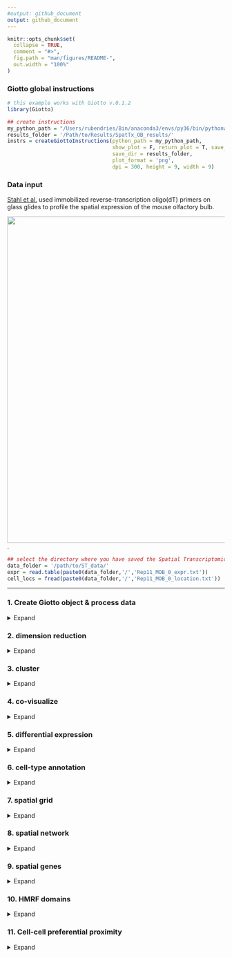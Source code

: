 ```yaml
---
#output: github_document
output: github_document
---
```


<!-- mouse_cortex_1_simple.md is generated from mouse_cortex_1_simple.Rmd Please edit that file -->


```r
knitr::opts_chunk$set(
  collapse = TRUE,
  comment = "#>",
  fig.path = "man/figures/README-",
  out.width = "100%"
)
```

### Giotto global instructions
```r
# this example works with Giotto v.0.1.2
library(Giotto)

## create instructions
my_python_path = "/Users/rubendries/Bin/anaconda3/envs/py36/bin/pythonw"
results_folder = '/Path/to/Results/SpatTx_OB_results/'
instrs = createGiottoInstructions(python_path = my_python_path,
                                  show_plot = F, return_plot = T, save_plot = T,
                                  save_dir = results_folder,
                                  plot_format = 'png',
                                  dpi = 300, height = 9, width = 9)

```

### Data input

[Stahl et al.](https://science.sciencemag.org/content/353/6294/78) used immobilized reverse-transcription oligo(dT) primers on glass glides to profile the spatial expression of the mouse olfactory bulb.
  
![](./spatial_transcriptomics_summary.png){width=20cm} .

```r
## select the directory where you have saved the Spatial Transcriptomics data
data_folder = '/path/to/ST_data/'
expr = read.table(paste0(data_folder,'/','Rep11_MOB_0_expr.txt'))
cell_locs = fread(paste0(data_folder,'/','Rep11_MOB_0_location.txt'))
```

***



### 1. Create Giotto object & process data
<details>
  <summary>Expand</summary>
  \ 
 
```r
## create
ST_test <- createGiottoObject(raw_exprs = expr, spatial_locs = cell_locs[,-1], instructions = instrs)
showGiottoInstructions(ST_test)

## filter
ST_test <- filterGiotto(gobject = ST_test,
                         expression_threshold = 1,
                         gene_det_in_min_cells = 1,
                         min_det_genes_per_cell = 100,
                         expression_values = c('raw'),
                         verbose = T)

## normalize
ST_test <- normalizeGiotto(gobject = ST_test)
ST_test <- addStatistics(gobject = ST_test)

## visualize
spatPlot(gobject = ST_test,
           save_param = list(save_folder = '2_Gobject', save_name = 'spatial_locations'))

```
  
![](./figures/1_spatial_locations.png){width=16cm} 

</details>

### 2. dimension reduction

<details>
  <summary>Expand</summary>
  \ 
 
```r
## highly variable genes (HVG)
ST_test <- calculateHVG(gobject = ST_test)
gene_metadata = fDataDT(ST_test)
featgenes = gene_metadata[hvg == 'yes' & perc_cells > 4 & mean_expr_det > 0.25]$gene_ID

## run PCA on expression values (default)
ST_test <- runPCA(gobject = ST_test, genes_to_use = featgenes, expression_values = 'scaled', scale_unit = F)
signPCA(gobject = ST_test, expression_values = 'scaled', scale_unit = F, scree_ylim = c(0,1),
        save_param = list(save_folder = '3_DimRed', save_name = 'screeplot'))
plotPCA(ST_test,
           save_param = list(save_folder = '3_DimRed', save_name = 'PCA_reduction'))

## run UMAP and tSNE on PCA space (default)
ST_test <- runUMAP(ST_test, dimensions_to_use = 1:10, expression_values = 'scaled', n_threads = 2)
plotUMAP(gobject = ST_test,
            save_param = list(save_folder = '3_DimRed', save_name = 'UMAP_reduction'))

```

![](./figures/2_screeplot.png){width=16cm} 

![](./figures/2_PCA_reduction.png){width=16cm} 

![](./figures/2_UMAP_reduction.png){width=16cm} 

***

</details>

### 3. cluster

<details>
  <summary>Expand</summary>
  \ 
  
```r

## Leiden clustering
ST_test <- createNearestNetwork(gobject = ST_test, dimensions_to_use = 1:10, k = 10)
ST_test <- doLeidenCluster(gobject = ST_test, resolution = 0.2, n_iterations = 200)
plotUMAP(gobject = ST_test, cell_color = 'leiden_clus', point_size = 3,
            save_param = list(save_folder = '4_Cluster', save_name = 'UMAP_leiden'))

```


![](./figures/3_UMAP_leiden.png){width=16cm} 

***

</details>


### 4. co-visualize ####
<details>
  <summary>Expand</summary>
  \ 
  
```r
spatDimPlot2D(gobject = ST_test, cell_color = 'leiden_clus', 
               dim_point_size = 2, spatial_point_size = 6,
              save_param = list(save_folder = '5_Covisuals', save_name = 'covisual_leiden'))
```

Co-visualzation:
![](./figures/4_covisual_leiden.png){width=16cm} 

***

</details>


### 5. differential expression ####

<details>
  <summary>Expand</summary>
  \
  
```r
## gini ##
## very specific to a cluster, but not necessarily expressed in all cells of that cluster
gini_markers_subclusters = findMarkers_one_vs_all(gobject = ST_test,
                                                  method = 'gini',
                                                  expression_values = 'normalized',
                                                  cluster_column = 'leiden_clus',
                                                  min_genes = 20,
                                                  min_expr_gini_score = 0.5,
                                                  min_det_gini_score = 0.5)
topgenes_gini = gini_markers_subclusters[, head(.SD, 2), by = 'cluster']$genes

# violinplot
violinPlot(ST_test, genes = unique(topgenes_gini), cluster_column = 'leiden_clus',
           strip_text = 8, strip_position = 'top',
           save_param = c(save_folder = '6_DEG', save_name = 'violinplot_gini',  base_width = 5, base_height = 10))

# cluster heatmap
plotMetaDataHeatmap(ST_test, selected_genes = topgenes_gini,metadata_cols = c('leiden_clus'),
                    save_param = c(save_folder = '6_DEG', save_name = 'metaheatmap_gini'))


# visualize genes
topgenes_gini = gini_markers_subclusters[, head(.SD, 1), by = 'cluster']$genes
spatDimGenePlot(ST_test, expression_values = 'scaled',
                  genes = topgenes_gini,
                  plot_alignment = 'horizontal', cow_n_col = 1, point_size = 2,
                  genes_high_color = 'red', genes_mid_color = 'white', genes_low_color = 'darkblue', midpoint = 0,
                  save_param = c(save_folder = '6_DEG', save_name = 'genes_gini', base_width = 6, base_height = 14))



## scran ##
scran_markers_subclusters = findMarkers_one_vs_all(gobject = ST_test,
                                                   method = 'scran',
                                                   expression_values = 'normalized',
                                                   cluster_column = 'leiden_clus')
topgenes_scran = scran_markers_subclusters[, head(.SD, 2), by = 'cluster_ID']$gene_ID

# violinplot
violinPlot(ST_test, genes = unique(topgenes_scran), cluster_column = 'leiden_clus',
           strip_text = 10, strip_position = 'top',
           save_param = c(save_folder = '6_DEG', save_name = 'violinplot_scran',  base_width = 5, base_height = 10))

# cluster heatmap
plotMetaDataHeatmap(ST_test, selected_genes = topgenes_scran, metadata_cols = c('leiden_clus'),
                    save_param = c(save_folder = '6_DEG', save_name = 'metaheatmap_scran'))

# visualize genes
topgenes_scran = scran_markers_subclusters[, head(.SD, 1), by = 'cluster_ID']$gene_ID
spatDimGenePlot(ST_test, expression_values = 'scaled',
                  genes = topgenes_scran,
                  plot_alignment = 'horizontal', cow_n_col = 1, point_size = 2,
                  genes_high_color = 'red', genes_mid_color = 'white', genes_low_color = 'darkblue', midpoint = 0,
                  save_param = c(save_folder = '6_DEG', save_name = 'genes_scran', base_width = 6, base_height = 14))
```

Gini:
- violinplot:
![](./figures/5_violinplot_gini.png){width=16cm} 

- Heatmap clusters:
![](./figures/5_metaheatmap_gini.png){width=16cm} 

- Genes:
![](./figures/5_genes_gini.png){width=16cm} 

Scran:
- violinplot:
![](./figures/5_violinplot_scran.png){width=16cm} 

- Heatmap clusters:
![](./figures/5_metaheatmap_scran.png){width=16cm} 

- Genes:
![](./figures/5_genes_scran.png){width=16cm} 

***

</details>


### 6. cell-type annotation

<details>
  <summary>Expand</summary>
  \
  

Spatial transcriptomics does not provide single-cell resolution, making cell type annotation a harder problem. Giotto provides 3 ways to calculate enrichment of specific cell-type signature gene list:    
- PAGE  
- rank  
- hypergeometric test  

To generate the cell-type specific gene lists for the olfactory bulb (OB) data we reanalyzed the paper from Zeisel et al, associated with the [mouse brain atlas](http://mousebrain.org/), and identified cell-type specific genes for cells from the OB.

![paper](./Zeisel_paper.png){width=12cm}  
  
  
```r

## cell type identification based on individual marker genes is hard 
# known markers for different interneuron subtypes
spatDimGenePlot(ST_test, expression_values = 'scaled',
                genes = c('Vip', 'Camk4', 'Th', 'Igfbpl1'),
                plot_alignment = 'vertical', cow_n_col = 4, point_size = 3,
                genes_high_color = 'red', genes_mid_color = 'white', genes_low_color = 'darkblue', midpoint = 0,
                save_param = c(save_folder = '7_annotation', save_name = 'interneuron_genes', base_width = 13, base_height = 5))




## cell type identification based on signatures from single-cell RNAseq
## for PAGE ##
sig_matrix = fread('/path/to/sig_matrix_PAGE.txt')
sig_matrix = Giotto:::dt_to_matrix(sig_matrix)

## example to make PAGE signature matrix from list of 2 signature genesets
OBDOP1_sig = sig_matrix[,'OBDOP1']; OBDOP1_sig_genes = names(OBDOP1_sig[OBDOP1_sig == 1])
ACOB_sig = sig_matrix[,'ACOB'];ACOB_sig_genes = names(ACOB_sig[ACOB_sig == 1])
small_sign_matrix = convertSignListToMatrix(sign_names = c('OBDOP1', 'ACOB'),
                               sign_list = list(OBDOP1_sig_genes, ACOB_sig_genes))


## for rank ##
sig_rank_matrix = fread('/path/to/sig_matrix_rank.txt')
sig_rank_matrix = Giotto:::dt_to_matrix(sig_rank_matrix)

## enrichment tests 
ST_test = createSpatialEnrich(ST_test, sign_matrix = sig_matrix) #default = 'PAGE' for method and name
ST_test = createSpatialEnrich(ST_test, sign_matrix = sig_matrix, output_enrichment = 'zscore', name = 'PAGEz') 
ST_test = createSpatialEnrich(ST_test, sign_matrix = sig_rank_matrix, enrich_method = 'rank', name = 'rank')


## heatmap
value_columns = c('ACOB', 'OBDOP1', 'OBDOP2-OBINH123', 'OBINH4', 'OBINH5', 'OBNBL12', 'OBNBL3', 'OBNBL45', 'OEC')
meta_columns = c('leiden_clus')

plotMetaDataCellsHeatmap(gobject = ST_test,
                         metadata_cols = 'leiden_clus',
                         value_cols = value_columns,
                         spat_enr_names = 'PAGE',
                         save_param = c(save_folder = '7_annotation', save_name = 'heatmap_PAGE',
                                        base_width = 4, base_height = 4))

plotMetaDataCellsHeatmap(gobject = ST_test,
                         metadata_cols = 'leiden_clus',
                         value_cols = value_columns,
                         spat_enr_names = 'rank',
                         save_param = c(save_folder = '7_annotation', save_name = 'heatmap_rank',
                                        base_width = 4, base_height = 4))

## visualize individual enrichments
spatDimPlot(gobject = ST_test,
            spat_enr_names = 'PAGE',
            cell_color = 'OEC', color_as_factor = F,
            spat_show_legend = T, dim_show_legend = T,
            gradient_midpoint = 3, 
            dim_point_size = 2, spat_point_size = 4, save_plot = F)

spatDimPlot(gobject = ST_test,
            spat_enr_names = 'PAGE',
            cell_color = 'OBINH4', color_as_factor = F,
            spat_show_legend = T, dim_show_legend = T,
            gradient_midpoint = 1, 
            dim_point_size = 2, spat_point_size = 4, save_plot = F)

spatDimPlot(gobject = ST_test,
            spat_enr_names = 'PAGE',
            cell_color = 'OBNBL3', color_as_factor = F,
            spat_show_legend = T, dim_show_legend = T,
            gradient_midpoint = 1, gradient_limits = c(0,4), 
            dim_point_size = 2, spat_point_size = 4, save_plot = F)



## multiple value columns with spatPlot ##
value_columns = c('ACOB', 'OBDOP1', 'OBDOP2-OBINH123', 'OBINH4', 'OBINH5', 'OBNBL12', 'OBNBL3', 'OBNBL45', 'OEC')

spatCellPlot(gobject = ST_test, spat_enr_names = 'PAGE',
             cell_annotation_values = value_columns,
             cow_n_col = 3,coord_fix_ratio = NULL,
             save_param = c(save_folder = '7_annotation', save_name = 'PAGE_spatplot',
                            base_width = 10, base_height = 6))

spatCellPlot(gobject = ST_test, spat_enr_names = 'PAGEz',
             cell_annotation_values = value_columns,
             cow_n_col = 3, coord_fix_ratio = NULL,
             gradient_limits = c(-2,2),
             save_param = c(save_folder = '7_annotation', save_name = 'PAGEz_spatplot',
                            base_width = 10, base_height = 6))

spatCellPlot(gobject = ST_test, spat_enr_names = 'rank',
             cell_annotation_values = value_columns,
             cow_n_col = 3, coord_fix_ratio = NULL,
             save_param = c(save_folder = '7_annotation', save_name = 'rank_spatplot',
                            base_width = 10, base_height = 6))


## multiple value columns with spatDimPlot ##
spatDimCellPlot(gobject = ST_test, spat_enr_names = 'PAGE',
                cell_annotation_values = value_columns[1:4],
                cow_n_col = 1, spat_point_size = 3, plot_alignment = 'horizontal',
                save_param = c(save_folder = '7_annotation', save_name = 'PAGE_spatdimplot',
                               base_width = 6, base_height = 10))


```

Markers for interneuron genes:
![](./figures/6_interneuron_genes.png){width=16cm} 


Heatmap:  

PAGE  

![](./figures/6_heatmap_PAGE.png){width=16cm} 
  
rank  

![](./figures/6_heatmap_rank.png){width=16cm} 
  
  
Spatial enrichment plots for all cell types:  

PAGE enrichment:  

![](./figures/6_PAGE_spatplot.png){width=16cm} 

PAGE enrichment z-scores:  

![](./figures/6_PAGEz_spatplot.png){width=16cm} 


rank enrichment:  


![](./figures/6_rank_spatplot.png){width=16cm} 


Spatial and dimension reduction PAGE enrichment plots for first 4 cell types:  

![](./figures/6_PAGE_spatdimplot.png){width=16cm} 

***

</details>


### 7. spatial grid ####

<details>
  <summary>Expand</summary>
  \
  
```r
## create spatial grid
ST_test <- createSpatialGrid(gobject = ST_test,
                              sdimx_stepsize = 2,
                              sdimy_stepsize = 2,
                              minimum_padding = 0)
spatPlot(ST_test, cell_color = 'leiden_clus', show_grid = T,
           grid_color = 'lightblue', spatial_grid_name = 'spatial_grid', 
           save_param = c(save_folder = '8_grid', save_name = 'grid'))

## identify spatial patterns with spatial grid #
pattern_osm = detectSpatialPatterns(gobject = ST_test, 
                                    spatial_grid_name = 'spatial_grid',
                                    min_cells_per_grid = 2, 
                                    scale_unit = T, 
                                    PC_zscore = 1, 
                                    show_plot = T)

# dimension 1
showPattern2D(ST_test, pattern_osm, dimension = 1, point_size = 4,
              save_param = c(save_folder = '8_grid', save_name = 'pattern1_PCA'))
showPatternGenes(ST_test, pattern_osm, dimension = 1,
                 save_param = c(save_folder = '8_grid', save_name = 'pattern1_genes'))

# dimension 2
showPattern2D(ST_test, pattern_osm, dimension = 2, point_size = 4,
              save_param = c(save_folder = '8_grid', save_name = 'pattern2_PCA'))
showPatternGenes(ST_test, pattern_osm, dimension = 2,
                 save_param = c(save_folder = '8_grid', save_name = 'pattern2_genes'))

view_pattern_genes = selectPatternGenes(pattern_osm, return_top_selection = TRUE)

```

![](./figures/7_grid.png){width=16cm} 

Dimension 1:
![](./figures/7_pattern1_PCA.png){width=16cm} 
![](./figures/7_pattern1_genes.png){width=16cm} 

Dimension 2:
![](./figures/7_pattern2_PCA.png){width=16cm} 

![](./figures/7_pattern2_genes.png){width=16cm} 

***  

</details>



### 8. spatial network ####

<details>
  <summary>Expand</summary>
  \
  
```r
ST_test <- createSpatialNetwork(gobject = ST_test, k = 5)
spatPlot(gobject = ST_test, show_network = T,
           network_color = 'blue', spatial_network_name = 'spatial_network',
           save_param = c(save_name = 'spatial_network_k5', save_folder = '9_spatial_network'))

```

![](./figures/8_spatial_network_k5.png){width=16cm} 

***  

</details>



### 9. spatial genes ####

<details>
  <summary>Expand</summary>
  \
  
```r
## kmeans binarization
kmtest = binGetSpatialGenes(ST_test, bin_method = 'kmeans',
                            do_fisher_test = T, community_expectation = 5,
                            spatial_network_name = 'spatial_network', verbose = T)

spatGenePlot(ST_test, expression_values = 'scaled',
               genes = kmtest$genes[1:6], cow_n_col = 2, point_size = 3,
               genes_high_color = 'red', genes_mid_color = 'white', genes_low_color = 'darkblue', midpoint = 0,
               save_param = c(save_name = 'spatial_genes_km', save_folder = '10_spatial_genes'))

## rank binarization
ranktest = binGetSpatialGenes(ST_test, bin_method = 'rank',
                              do_fisher_test = T, community_expectation = 5,
                              spatial_network_name = 'spatial_network', verbose = T)

spatGenePlot(ST_test, expression_values = 'scaled',
               genes = ranktest$genes[1:6], cow_n_col = 2, point_size = 3,
               genes_high_color = 'red', genes_mid_color = 'white', genes_low_color = 'darkblue', midpoint = 0,
               save_param = c(save_name = 'spatial_genes_rank', save_folder = '10_spatial_genes'))

```

Spatial genes:
- kmeans 
![](./figures/9_spatial_genes_km.png){width=16cm} 

- rank
![](./figures/9_spatial_genes_rank.png){width=16cm} 


***

</details>


### 10. HMRF domains ####

<details>
  <summary>Expand</summary>
  \

not available for this specific dataset

***

</details>



### 11. Cell-cell preferential proximity 

<details>
  <summary>Expand</summary>
  \

![cell-cell](./cell_cell_neighbors.png){width=12cm}  

```r
## calculate frequently seen proximities
cell_proximities = cellProximityEnrichment(gobject = ST_test,
                                           cluster_column = 'leiden_clus',
                                           spatial_network_name = 'spatial_network',
                                           number_of_simulations = 1000)

## barplot
cellProximityBarplot(gobject = ST_test, CPscore = cell_proximities, min_orig_ints = 5, min_sim_ints = 5, 
                     save_param = c(save_name = 'barplot_cell_cell_enrichment', save_folder = '12_cell_proxim'))
## heatmap
cellProximityHeatmap(gobject = ST_test, CPscore = cell_proximities, order_cell_types = T, scale = T,
                     color_breaks = c(-1.5, 0, 1.5), color_names = c('blue', 'white', 'red'),
                     save_param = c(save_name = 'heatmap_cell_cell_enrichment', save_folder = '12_cell_proxim', unit = 'in'))
## network
cellProximityNetwork(gobject = ST_test, CPscore = cell_proximities, remove_self_edges = T, only_show_enrichment_edges = F,
                     save_param = c(save_name = 'network_cell_cell_enrichment', save_folder = '12_cell_proxim'))

## visualization
spec_interaction = "2--6"
cellProximitySpatPlot2D(gobject = ST_test,
                        interaction_name = spec_interaction,
                        cluster_column = 'leiden_clus', show_network = T,
                        cell_color = 'leiden_clus', coord_fix_ratio = 0.5,
                        point_size_select = 4, point_size_other = 2,
                        save_param = c(save_name = 'selected_enrichment', save_folder = '12_cell_proxim'))

```
barplot:  
![](./figures/10_barplot_cell_cell_enrichment.png){width=16cm} 

heatmap:  
![](./figures/10_heatmap_cell_cell_enrichment.png){width=16cm} 


network:  
![](./figures/10_network_cell_cell_enrichment.png){width=16cm} 

selected enrichment:  
![](./figures/10_selected_enrichment.png){width=16cm} 


***

</details>



